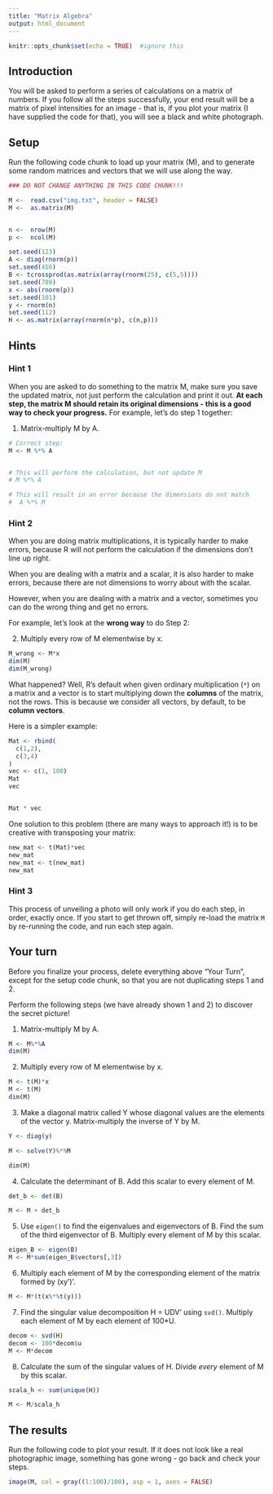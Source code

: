 ```yaml
---
title: "Matrix Algebra"
output: html_document
---
```


```r
knitr::opts_chunk$set(echo = TRUE)  #ignore this
```

## Introduction

You will be asked to perform a series of calculations on a matrix of numbers.  If you follow all the steps successfully, your end result will be a matrix of pixel intensities for an image - that is, if you plot your matrix (I have supplied the code for that), you will see a black and white photograph.

## Setup 

Run the following code chunk to load up your matrix (M), and to generate some random matrices and vectors that we will use along the way.

```r
### DO NOT CHANGE ANYTHING IN THIS CODE CHUNK!!!

M <-  read.csv("img.txt", header = FALSE)
M <-  as.matrix(M)


n <-  nrow(M)
p <-  ncol(M)

set.seed(123)
A <- diag(rnorm(p))
set.seed(456)
B <- tcrossprod(as.matrix(array(rnorm(25), c(5,5))))
set.seed(789)
x <- abs(rnorm(p))
set.seed(101)
y <- rnorm(n)
set.seed(112)
H <- as.matrix(array(rnorm(n*p), c(n,p)))

```

## Hints

### Hint 1

When you are asked to do something to the matrix M, make sure you save the updated matrix, not just perform the calculation and print it out. **At each step, the matrix M should retain its original dimensions - this is a good way to check your progress.**  For example, let's do step 1 together:

1. Matrix-multiply M by A.

```r
# Correct step:
M <- M %*% A


# This will perform the calculation, but not update M
# M %*% A

# This will result in an error because the dimensions do not match
#  A %*% M
```

### Hint 2

When you are doing matrix multiplications, it is typically harder to make errors, because R will not perform the calculation if the dimensions don't line up right.

When you are dealing with a matrix and a scalar, it is also harder to make errors, because there are not dimensions to worry about with the scalar.

However, when you are dealing with a matrix and a vector, sometimes you can do the wrong thing and get no errors.

For example, let's look at the **wrong way** to do Step 2:


2. Multiply every row of M elementwise by x. 

```r
M_wrong <- M*x
dim(M)
dim(M_wrong)
```

What happened?  Well, R's default when given ordinary multiplication (`*`) on a matrix and a vector is to start multiplying down the **columns** of the matrix, not the rows.  This is because we consider all vectors, by default, to be **column vectors**.  

Here is a simpler example:

```r
Mat <- rbind(
  c(1,2),
  c(3,4)
)
vec <- c(1, 100)
Mat
vec


Mat * vec
```

One solution to this problem (there are many ways to approach it!) is to be creative with transposing your matrix:

```r
new_mat <- t(Mat)*vec
new_mat
new_mat <- t(new_mat)
new_mat
```

### Hint 3

This process of unveiling a photo will only work if you do each step, in order, exactly once.  If you start to get thrown off, simply re-load the matrix `M` by re-running the code, and run each step again.

## Your turn

Before you finalize your process, delete everything above "Your Turn", except for the setup code chunk, so that you are not duplicating steps 1 and 2.

Perform the following steps (we have already shown  1 and 2) to discover the secret picture!


1. Matrix-multiply M by A.

```r
M <- M%*%A
dim(M)
```

2. Multiply every row of M elementwise by x. 

```r
M <- t(M)*x
M <- t(M)
dim(M)
```


3. Make a diagonal matrix called Y whose diagonal values are the elements of the vector y.  Matrix-multiply the inverse of Y by M.

```r
Y <- diag(y)

M <- solve(Y)%*%M

dim(M)
```


4.  Calculate the determinant of B.  Add this scalar to every element of M.
```r
det_b <- det(B)

M <- M + det_b
```


5. Use `eigen()` to find the eigenvalues and eigenvectors of B.  Find the sum of the third eigenvector of B. Multiply every element of M by this scalar.

```r
eigen_B <- eigen(B)
M <- M*sum(eigen_B$vectors[,3])

```

6. Multiply each element of M by the corresponding element of the matrix formed by (xy')'.

```r
M <- M*(t(x%*%t(y)))
```



7. Find the singular value decomposition H = UDV' using `svd()`.  Multiply each element of M by each element of 100*U. 
```r

decom <- svd(H)
decom <- 100*decom$u
M <- M*decom

```
 

8. Calculate the sum of the singular values of H.  Divide *every* element of M by this scalar.

```r

scala_h <- sum(unique(H))

M <- M/scala_h

```


## The results

Run the following code to plot your result.  If it does not look like a real photographic image, something has gone wrong - go back and check your steps.

```r
image(M, col = gray((1:100)/100), asp = 1, axes = FALSE)
```
















